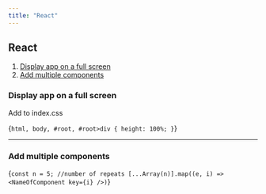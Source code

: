 ```yaml
---
title: "React"
---
```



## React

1. [Display app on a full screen](#display-app-on-a-full-screen)
2. [Add multiple components](#add-multiple-components)

### Display app on a full screen

Add to index.css

<CodeBlock>{`html, body, #root, #root>div {
  height: 100%;
}`}</CodeBlock>

-----------------------------------------------------

### Add multiple components

<CodeBlock>{`
  const n = 5; //number of repeats
[...Array(n)].map((e, i) => <NameOfComponent key={i} />)
`}</CodeBlock>

